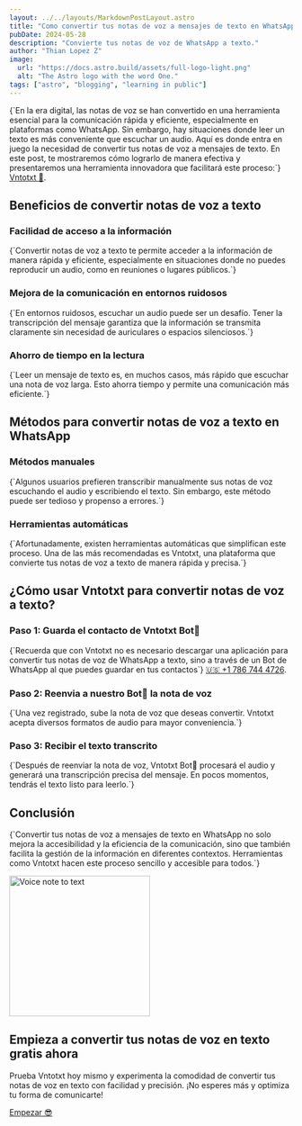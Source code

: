 ```yaml
---
layout: ../../layouts/MarkdownPostLayout.astro
title: "Como convertir tus notas de voz a mensajes de texto en WhatsApp"
pubDate: 2024-05-28
description: "Convierte tus notas de voz de WhatsApp a texto."
author: "Thian Lopez Z"
image:
  url: "https://docs.astro.build/assets/full-logo-light.png"
  alt: "The Astro logo with the word One."
tags: ["astro", "blogging", "learning in public"]
---
```



<p className="text-xl mb-2 text-justify tracking-wide leading-relaxed">
  {`En la era digital, las notas de voz se han convertido en una herramienta esencial para la comunicación rápida y eficiente, especialmente en plataformas como WhatsApp. Sin embargo, hay situaciones donde leer un texto es más conveniente que escuchar un audio. Aquí es donde entra en juego la necesidad de convertir tus notas de voz a mensajes de texto. En este post, te mostraremos cómo lograrlo de manera efectiva y presentaremos una herramienta innovadora que facilitará este proceso:`} 
  <a className="text-primary underline" href="/">Vntotxt 🤖</a>.
</p>

<h2 className="text-4xl font-bold mt-12 mb-6">Beneficios de convertir notas de voz a texto</h2>

<h3 className="text-2xl font-bold mb-2">Facilidad de acceso a la información</h3>
<p className="text-xl mb-4 text-justify tracking-wide leading-relaxed">
  {`Convertir notas de voz a texto te permite acceder a la información de manera rápida y eficiente, especialmente en situaciones donde no puedes reproducir un audio, como en reuniones o lugares públicos.`}
</p>

<h3 className="text-2xl font-bold mb-2">Mejora de la comunicación en entornos ruidosos</h3>
<p className="text-xl mb-4 text-justify tracking-wide leading-relaxed">
  {`En entornos ruidosos, escuchar un audio puede ser un desafío. Tener la transcripción del mensaje garantiza que la información se transmita claramente sin necesidad de auriculares o espacios silenciosos.`}
</p>

<h3 className="text-2xl font-bold mb-2">Ahorro de tiempo en la lectura</h3>
<p className="text-xl mb-4 text-justify tracking-wide leading-relaxed">
  {`Leer un mensaje de texto es, en muchos casos, más rápido que escuchar una nota de voz larga. Esto ahorra tiempo y permite una comunicación más eficiente.`}
</p>

<h2 className="text-4xl font-bold mt-12 mb-6">Métodos para convertir notas de voz a texto en WhatsApp</h2>

<h3 className="text-2xl font-bold mb-2">Métodos manuales</h3>
<p className="text-xl mb-4 text-justify tracking-wide leading-relaxed">
  {`Algunos usuarios prefieren transcribir manualmente sus notas de voz escuchando el audio y escribiendo el texto. Sin embargo, este método puede ser tedioso y propenso a errores.`}
</p>

<h3 className="text-2xl font-bold mb-2">Herramientas automáticas</h3>
<p className="text-xl mb-4 text-justify tracking-wide leading-relaxed">
  {`Afortunadamente, existen herramientas automáticas que simplifican este proceso. Una de las más recomendadas es Vntotxt, una plataforma que convierte tus notas de voz a texto de manera rápida y precisa.`}
</p>

<h2 className="text-4xl font-bold mt-12 mb-6">¿Cómo usar Vntotxt para convertir notas de voz a texto?</h2>

<h3 className="text-2xl font-bold mb-2">Paso 1: Guarda el contacto de Vntotxt Bot🤖</h3>
<p className="text-xl mb-4 text-justify tracking-wide leading-relaxed">
  {`Recuerda que con Vntotxt no es necesario descargar una aplicación para convertir tus notas de voz de WhatsApp a texto, sino a través de un Bot de WhatsApp al que puedes guardar en tus contactos`} <a className="link link-primary" href="https://api.whatsapp.com/send?phone=17867444726" target="_blank">🇺🇸 +1 786 744 4726</a>.
</p>

<h3 className="text-2xl font-bold mb-2">Paso 2: Reenvia a nuestro Bot🤖 la nota de voz</h3>
<p className="text-xl mb-4 text-justify tracking-wide leading-relaxed">
  {`Una vez registrado, sube la nota de voz que deseas convertir. Vntotxt acepta diversos formatos de audio para mayor conveniencia.`}
</p>

<h3 className="text-2xl font-bold mb-2">Paso 3: Recibir el texto transcrito</h3>
<p className="text-xl mb-4 text-justify tracking-wide leading-relaxed">
  {`Después de reenviar la nota de voz, Vntotxt Bot🤖 procesará el audio y generará una transcripción precisa del mensaje. En pocos momentos, tendrás el texto listo para leerlo.`}
</p>

<h2 className="text-4xl font-bold mt-12 mb-6">Conclusión</h2>
<p className="text-xl mb-4 text-justify tracking-wide leading-relaxed">
  {`Convertir tus notas de voz a mensajes de texto en WhatsApp no solo mejora la accesibilidad y la eficiencia de la comunicación, sino que también facilita la gestión de la información en diferentes contextos. Herramientas como Vntotxt hacen este proceso sencillo y accesible para todos.`}
</p>

<div className="hero bg-base-200 mb-4">
  <div className="hero-content flex-col lg:flex-row">
    <Image src={Logo} alt="Voice note to text" loading="eager" width="250" />
    <div>
      <h2 className="text-4xl font-bold">Empieza a convertir tus notas de voz en texto gratis ahora</h2>
      <p className="py-6">Prueba Vntotxt hoy mismo y experimenta la comodidad de convertir tus notas de voz en texto con facilidad y precisión. ¡No esperes más y optimiza tu forma de comunicarte!</p>
      <a className="btn btn-primary btn-wide m-auto md:m-0" href="https://api.whatsapp.com/send?phone=17867444726" target="_blank">Empezar <span className="text-xl">😎</span></a>
    </div>
  </div>
</div>
